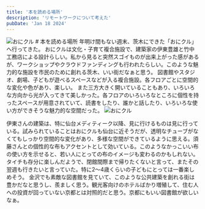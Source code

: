```yaml
---
title: '本を読める場所'
description: 'リモートワークについて考えた'
pubDate: 'Jan 18 2024'
---
```



<Image src={img1} alt='おにクル' />

<VBlock column="auto" class='spaceTop'>
# 本を読める場所
年明け間もない週末、茨木にできた「おにクル」へ行ってきた。
おにクルは文化・子育て複合施設で、建築家の伊東豊雄と竹中工務店による設計らしい。私から見ると突然スゴイものが出来上がった感があるが、ワークショップやクラウドファンディングも行われたらしい。このような魅力的な施設を市民のために創れる茨木、いい街だなぁと思う。
図書館やスタジオ、劇場、子どもが遊べるスペースなどが入る複合施設。各フロアごとに空間的な変化や色があり、楽しい。
また三方大きく開いていることもあり、いろいろな方向から光が入ってきて美しかった。各フロアのいろいろなところに個性を持ったスペースが用意されていて、読書をしたり、誰かと話したり、いろいろな使い方ができそうな魅力的な空間だった。

<Image src={img2} alt='おにクル' />

伊東さんの建築は、特に仙台メディティーク以降、見に行けるものは見に行っている。試みられていることはおにクルも仙台に近そうだが、透明なチューブがなくてもしっかり空間的な変化があり、多様な空間ができているように思える。須藤さんとの個性的な布もアクセントとして効いている。このようなかっこいい布の使い方を示せると、若い人にとっての布のイメージも変わるのかもしれない。
タイチも存分に楽しんだようで、閉館間際まで帰りたくないと言って、またその翌週も行きたいと言っていた。特に2〜4歳くらいの子どもにとっては一番楽しめそう。
金沢でも素敵な図書館を見ていて、このような公共建築を創れる街は豊かだなと思うし、羨ましく思う。観光客向けのホテルばかり増殖して、住む人への投資が回っていない京都とは対照的だと思う。京都にもいい図書館が欲しいなぁ。
</VBlock>
